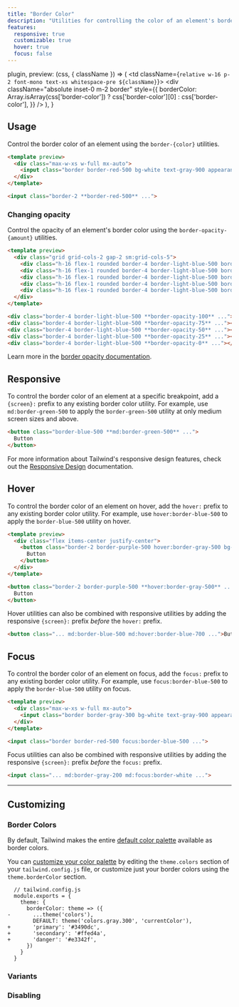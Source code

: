 ```yaml
---
title: "Border Color"
description: "Utilities for controlling the color of an element's borders."
features:
  responsive: true
  customizable: true
  hover: true
  focus: false
---
```



  plugin,
  preview: (css, { className }) => (
    <td className={`relative w-16 p-2 font-mono text-xs whitespace-pre ${className}`}>
      <div
        className="absolute inset-0 m-2 border"
        style={{
          borderColor: Array.isArray(css['border-color'])
            ? css['border-color'][0]
            : css['border-color'],
        }}
      />
    </td>
  ),
}

## Usage

Control the border color of an element using the `border-{color}` utilities.

```html rose
<template preview>
  <div class="max-w-xs w-full mx-auto">
    <input class="border border-red-500 bg-white text-gray-900 appearance-none block w-full rounded-md py-3 px-4 focus:outline-none" placeholder="Your email">
  </div>
</template>

<input class="border-2 **border-red-500** ...">
```

### Changing opacity

Control the opacity of an element's border color using the `border-opacity-{amount}` utilities.

```html lightBlue
<template preview>
  <div class="grid grid-cols-2 gap-2 sm:grid-cols-5">
    <div class="h-16 flex-1 rounded border-4 border-light-blue-500 border-opacity-100 font-extrabold text-light-blue-600 flex justify-center items-center">100%</div>
    <div class="h-16 flex-1 rounded border-4 border-light-blue-500 border-opacity-75 font-extrabold text-light-blue-600 flex justify-center items-center">75%</div>
    <div class="h-16 flex-1 rounded border-4 border-light-blue-500 border-opacity-50 font-extrabold text-light-blue-600 flex justify-center items-center">50%</div>
    <div class="h-16 flex-1 rounded border-4 border-light-blue-500 border-opacity-25 font-extrabold text-light-blue-600 flex justify-center items-center">25%</div>
    <div class="h-16 flex-1 rounded border-4 border-light-blue-500 border-opacity-0 font-extrabold text-light-blue-600 flex justify-center items-center">0%</div>
  </div>
</template>

<div class="border-4 border-light-blue-500 **border-opacity-100** ..."></div>
<div class="border-4 border-light-blue-500 **border-opacity-75** ..."></div>
<div class="border-4 border-light-blue-500 **border-opacity-50** ..."></div>
<div class="border-4 border-light-blue-500 **border-opacity-25** ..."></div>
<div class="border-4 border-light-blue-500 **border-opacity-0** ..."></div>
```

Learn more in the [border opacity documentation](/docs/border-opacity).

## Responsive

To control the border color of an element at a specific breakpoint, add a `{screen}:` prefix to any existing border color utility. For example, use `md:border-green-500` to apply the `border-green-500` utility at only medium screen sizes and above.

```html
<button class="border-blue-500 **md:border-green-500** ...">
  Button
</button>
```

For more information about Tailwind's responsive design features, check out the [Responsive Design](/docs/responsive-design) documentation.

## Hover

To control the border color of an element on hover, add the `hover:` prefix to any existing border color utility. For example, use `hover:border-blue-500` to apply the `border-blue-500` utility on hover.

```html purple
<template preview>
  <div class="flex items-center justify-center">
    <button class="border-2 border-purple-500 hover:border-gray-500 bg-transparent text-purple-700 hover:text-gray-700 py-3 px-4 font-semibold rounded-md">
      Button
    </button>
  </div>
</template>

<button class="border-2 border-purple-500 **hover:border-gray-500** ...">
  Button
</button>
```

Hover utilities can also be combined with responsive utilities by adding the responsive `{screen}:` prefix *before* the `hover:` prefix.

```html
<button class="... md:border-blue-500 md:hover:border-blue-700 ...">Button</button>
```

## Focus

To control the border color of an element on focus, add the `focus:` prefix to any existing border color utility. For example, use `focus:border-blue-500` to apply the `border-blue-500` utility on focus.

```html blue
<template preview>
  <div class="max-w-xs w-full mx-auto">
    <input class="border border-gray-300 bg-white text-gray-900 appearance-none block w-full rounded-md py-3 px-4 focus:border-blue-500 focus:outline-none" placeholder="Your email">
  </div>
</template>

<input class="border border-red-500 focus:border-blue-500 ...">
```

Focus utilities can also be combined with responsive utilities by adding the responsive `{screen}:` prefix *before* the `focus:` prefix.

```html
<input class="... md:border-gray-200 md:focus:border-white ...">
```

---

## Customizing

### Border Colors

By default, Tailwind makes the entire [default color palette](/docs/customizing-colors#default-color-palette) available as border colors.

You can [customize your color palette](/docs/colors#customizing) by editing the `theme.colors` section of your `tailwind.config.js` file, or customize just your border colors using the `theme.borderColor` section.

```diff-js
  // tailwind.config.js
  module.exports = {
    theme: {
      borderColor: theme => ({
-       ...theme('colors'),
        DEFAULT: theme('colors.gray.300', 'currentColor'),
+       'primary': '#3490dc',
+       'secondary': '#ffed4a',
+       'danger': '#e3342f',
      })
    }
  }
```

### Variants

<Variants plugin="borderColor" />

### Disabling

<Disabling plugin="borderColor" />
